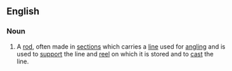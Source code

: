 ==English==

===Noun===
{{en-noun|sg=fishing rod}}

# A [[rod]], often made in [[sections]] which carries a [[line]] used for [[angling]] and is used to [[support]] the line and [[reel]] on which it is stored and to [[cast]] the line.